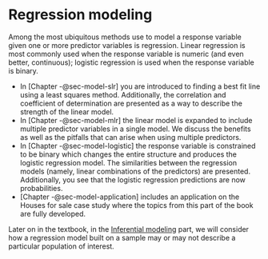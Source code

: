 # Regression modeling {#sec-model .unnumbered}

Among the most ubiquitous methods use to model a response variable given one or more predictor variables is regression. Linear regression is most commonly used when the response variable is numeric (and even better, continuous); logistic regression is used when the response variable is binary.

- In [Chapter -@sec-model-slr] you are introduced to finding a best fit line using a least squares method. Additionally, the correlation and coefficient of determination are presented as a way to describe the strength of the linear model.
- In [Chapter -@sec-model-mlr] the linear model is expanded to include multiple predictor variables in a single model. We discuss the benefits as well as the pitfalls that can arise when using multiple predictors.
- In [Chapter -@sec-model-logistic] the response variable is constrained to be binary which changes the entire structure and produces the logistic regression model. The similarities between the regression models (namely, linear combinations of the predictors) are presented. Additionally, you see that the logistic regression predictions are now probabilities.
- [Chapter -@sec-model-application] includes an application on the Houses for sale case study where the topics from this part of the book are fully developed.

Later on in the textbook, in the [Inferential modeling](https://openintro-ims2.netlify.app/inferential-modeling) part, we will consider how a regression model built on a sample may or may not describe a particular population of interest.